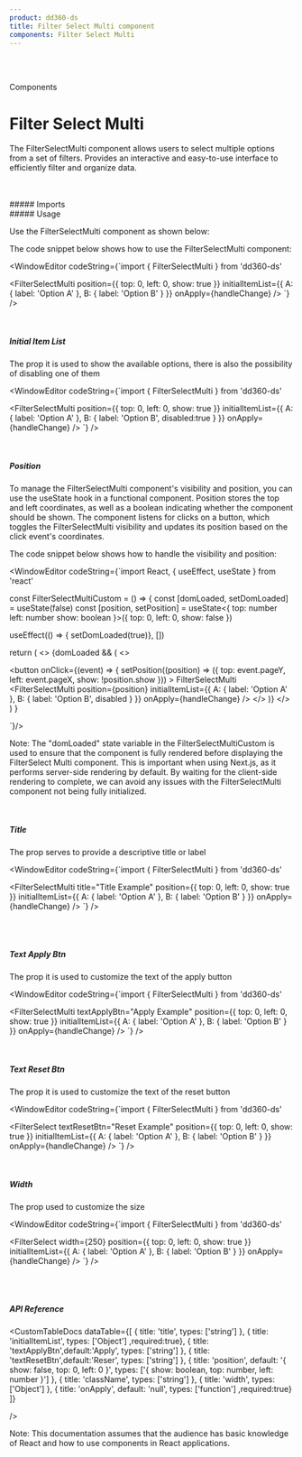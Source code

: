 ```yaml
---
product: dd360-ds
title: Filter Select Multi component
components: Filter Select Multi
---
```


<br id='top' />
<br />

<Label>Components</Label>

# <span name="floating-nav">Filter Select Multi</span>

The FilterSelectMulti component allows users to select multiple options from a set of filters. Provides an interactive and easy-to-use interface to efficiently filter and organize data.

<br />
<br />
##### <span name="floating-nav">Imports</span>

<WindowEditor codeString="import { FilterSelectMulti } from 'dd360-ds'" />

<br />
##### <span name="floating-nav">Usage</span>

Use the FilterSelectMulti component as shown below:

<ContainerComponentDoc className="gap-y-2">
 <FilterSelectCustom isMulti />
</ContainerComponentDoc>

The code snippet below shows how to use the FilterSelectMulti component:

<WindowEditor
    codeString={`import { FilterSelectMulti } from 'dd360-ds'
  
<FilterSelectMulti
    position={{
      top: 0,
      left: 0,
      show: true
    }}
    initialItemList={{
      A: {
        label: 'Option A'
      },
      B: {
        label: 'Option B'
      }
    }}
    onApply={handleChange}
/>
`}
/>

<br />

##### <span name="floating-nav">Initial Item List</span>

The prop <Tag text='initialItemList' /> it is used to show the available options, there is also the possibility of disabling one of them
<ContainerComponentDoc className="gap-y-2">
 <FilterSelectCustom disabled isMulti />
</ContainerComponentDoc>


<WindowEditor
    codeString={`import { FilterSelectMulti } from 'dd360-ds'
  
<FilterSelectMulti
    position={{
      top: 0,
      left: 0,
      show: true
    }}
    initialItemList={{
      A: {
        label: 'Option A'
      },
      B: {
        label: 'Option B',
        disabled:true
      }
    }}
    onApply={handleChange}
/>
`}
/>

<br />

##### <span name="floating-nav">Position</span>

To manage the FilterSelectMulti component's visibility and position, you can use the useState hook in a functional component. Position stores the top and left coordinates, as well as a boolean indicating whether the component should be shown. The component listens for clicks on a button, which toggles the FilterSelectMulti visibility and updates its position based on the click event's coordinates.

<ContainerComponentDoc>
  <FilterSelectCustom  isMulti/>
</ContainerComponentDoc>

The code snippet below shows how to handle the visibility and position:

<WindowEditor
    codeString={`import React, { useEffect, useState } from 'react'

const FilterSelectMultiCustom = () => {
 const [domLoaded, setDomLoaded] = useState<boolean>(false)
 const [position, setPosition] = useState<{
    top: number
    left: number
    show: boolean
  }>({
    top: 0,
    left: 0,
    show: false
  })

  useEffect(() => { setDomLoaded(true)}, [])

  return (
    <>
      {domLoaded && (
        <>
          <div className="h-8">
            <button  onClick={(event) => {
              setPosition((position) => ({
                top: event.pageY,
                left: event.pageX,
                show: !position.show
              }))
            >
              <Flex gap="3" justifyContent="center" alignItems="center">
                <Text className="mt-0.5 mr-1" bold>
                  FilterSelectMulti
                </Text>
                <FilterIcon className="w-4 h-4" />
              </Flex>
            </button>
          </div>
            <FilterSelectMulti
              position={position}
              initialItemList={{
                A: {
                  label: 'Option A'
                },
                B: {
                  label: 'Option B',
                  disabled
                }
              }}
              onApply={handleChange}
            />
        </>
      )}
    </>
  )
}

 `}/>

Note: The "domLoaded" state variable in the FilterSelectMultiCustom is used to ensure that the component is fully rendered before displaying the FilterSelect Multi component. This is important when using Next.js, as it performs server-side rendering by default. By waiting for the client-side rendering to complete, we can avoid any issues with the FilterSelectMulti component not being fully initialized.

<br/>

##### <span name="floating-nav">Title</span>

The prop <Tag text='title' /> serves to provide a descriptive title or label

<ContainerComponentDoc className="gap-y-2">
 <FilterSelectCustom isMulti title="Title Example" />
</ContainerComponentDoc>


<WindowEditor
    codeString={`import { FilterSelectMulti } from 'dd360-ds'
  
<FilterSelectMulti
    title="Title Example"
    position={{
      top: 0,
      left: 0,
      show: true
    }}
    initialItemList={{
      A: {
        label: 'Option A'
      },
      B: {
        label: 'Option B'
      }
    }}
    onApply={handleChange}
/>
`}
/>

<br />

<br />

##### <span name="floating-nav">Text Apply Btn</span>

The prop <Tag text='textApplyBtn' /> it is used to customize the text of the apply button

<ContainerComponentDoc className="gap-y-2">
 <FilterSelectCustom isMulti textApplyBtn="Apply Example"/>
</ContainerComponentDoc>


<WindowEditor
    codeString={`import { FilterSelectMulti } from 'dd360-ds'
  
<FilterSelectMulti
    textApplyBtn="Apply Example"
    position={{
      top: 0,
      left: 0,
      show: true
    }}
    initialItemList={{
      A: {
        label: 'Option A'
      },
      B: {
        label: 'Option B'
      }
    }}
    onApply={handleChange}
/>
`}
/>

<br />

##### <span name="floating-nav">Text Reset Btn</span>

The prop <Tag text='textResetBtn' /> it is used to customize the text of the reset button

<ContainerComponentDoc className="gap-y-2">
 <FilterSelectCustom isMulti textResetBtn="Reset Example"/>
</ContainerComponentDoc>


<WindowEditor
    codeString={`import { FilterSelectMulti } from 'dd360-ds'
  
<FilterSelect
    textResetBtn="Reset Example"
    position={{
      top: 0,
      left: 0,
      show: true
    }}
    initialItemList={{
      A: {
        label: 'Option A'
      },
      B: {
        label: 'Option B'
      }
    }}
    onApply={handleChange}
/>
`}
/>

<br />

##### <span name="floating-nav">Width</span>

The prop <Tag text='width' /> used to customize the size

<ContainerComponentDoc className="gap-y-2">
 <FilterSelectCustom isMulti width={250}/>
</ContainerComponentDoc>


<WindowEditor
    codeString={`import { FilterSelectMulti } from 'dd360-ds'
  
<FilterSelect
    width={250}
    position={{
      top: 0,
      left: 0,
      show: true
    }}
    initialItemList={{
      A: {
        label: 'Option A'
      },
      B: {
        label: 'Option B'
      }
    }}
    onApply={handleChange}
/>
`}
/>

<br />
<br />

##### <span name="floating-nav">API Reference</span>

<CustomTableDocs
    dataTable={[
        { title: 'title', types: ['string'] },
		    { title: 'initialItemList', types: ['Object'] ,required:true},
        { title: 'textApplyBtn',default:'Apply', types: ['string'] },
        { title: 'textResetBtn',default:'Reser', types: ['string'] },
        {
         title: 'position',
         default: '{ show: false, top: 0, left: 0 }',
         types: ['{ show: boolean, top: number, left: number }']
        },
        { title: 'className', types: ['string'] },
        { title: 'width', types: ['Object'] },
	    { title: 'onApply', default: 'null', types: ['function'] ,required:true}
    ]}

/>

Note: This documentation assumes that the audience has basic knowledge of React and how to use components in React applications.

<BackAndForwardController />